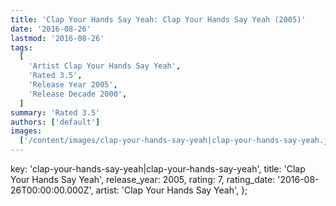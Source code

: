 ```yaml
---
title: 'Clap Your Hands Say Yeah: Clap Your Hands Say Yeah (2005)'
date: '2016-08-26'
lastmod: '2016-08-26'
tags:
  [
    'Artist Clap Your Hands Say Yeah',
    'Rated 3.5',
    'Release Year 2005',
    'Release Decade 2000',
  ]
summary: 'Rated 3.5'
authors: ['default']
images:
  ['/content/images/clap-your-hands-say-yeah|clap-your-hands-say-yeah.jpg']
---
```


  key: 'clap-your-hands-say-yeah|clap-your-hands-say-yeah',
  title: 'Clap Your Hands Say Yeah',
  release_year: 2005,
  rating: 7,
  rating_date: '2016-08-26T00:00:00.000Z',
  artist: 'Clap Your Hands Say Yeah',
};

<MusicRating data={data} />
